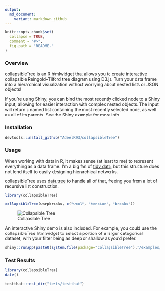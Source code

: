 ```yaml
---
output:
  md_document:
    variant: markdown_github
---
```


<!-- README.md is generated from README.Rmd. Please edit that file -->

```r
knitr::opts_chunk$set(
  collapse = TRUE,
  comment = "#>",
  fig.path = "README-"
)
```

### Overview

collapsibleTree is an R htmlwidget that allows you to create interactive collapsible Reingold–Tilford tree diagram using D3.js. Turn your data frame into a hierarchical visualization without worrying about nested lists or JSON objects!
  
If you're using Shiny, you can bind the most recently clicked node to a Shiny input, allowing for easier interaction with complex nested objects. The input will return a named list containing the most recently selected node, as well as all of its parents. See the Shiny example for more info.

### Installation

```r
devtools::install_github("AdeelK93/collapsibleTree")
```

### Usage

When working with data in R, it makes sense (at least to me) to represent everything as a data frame. I'm a big fan of [tidy data](https://cran.r-project.org/web/packages/tidyr/vignettes/tidy-data.html), but this structure does not lend itself to easily designing hierarchical networks. 

collapsibleTree uses [data.tree](https://cran.r-project.org/web/packages/data.tree/vignettes/data.tree.html) to handle all of that, freeing you from a lot of recursive list construction.

```r
library(collapsibleTree)

collapsibleTree(warpbreaks, c("wool", "tension", "breaks"))
```

![Collapsible Tree](README-example-1.PNG "Collapsible Tree")

An interactive Shiny demo is also included. For example, you could use the collapsibleTree htmlwidget to select a portion of a larger categorical dataset, with your filter being as deep or shallow as you'd prefer.

```r
shiny::runApp(paste0(system.file(package="collapsibleTree"),"/examples/02shiny"))
```

### Test Results

```r
library(collapsibleTree)
date()

testthat::test_dir("tests/testthat")
```
